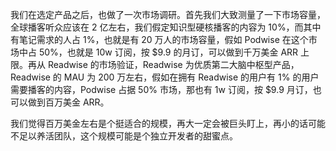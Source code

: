 我们在选定产品之后，也做了一次市场调研。首先我们大致测量了一下市场容量，全球播客听众应该在 2 亿左右，我们假定知识型硬核播客的内容为 10%，而其中有笔记需求的人占 1%，也就是有 20 万人的市场容量，假如 Podwise 在这个市场中占 50%，也就是 10w 订阅，按 $9.9 的月订，可以做到千万美金 ARR 上限。再从 Readwise 的市场验证，Readwise 为优质第二大脑中枢型产品，Readwise 的 MAU 为 200 万左右，假如在拥有 Readwise 的用户有 1% 的用户需要播客的内容，Podwise 占据 50% 市场，那也有 1w 订阅，按 $9.9 月订，也可以做到百万美金 ARR。

我们觉得百万美金左右是个挺适合的规模，再大一定会被巨头盯上，再小的话可能不足以养活团队，这个规模可能是个独立开发者的甜蜜点。
